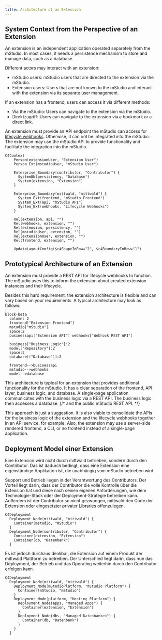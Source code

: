 ```yaml
---
title: Architecture of an Extension
---
```


## System Context from the Perspective of an Extension

An extension is an independent application operated separately from the mStudio.
In most cases, it needs a persistence mechanism to store and manage data, such as a database.

Different actors may interact with an extension:

- mStudio users: mStudio users that are directed to the extension via the mStudio.
- Extension users: Users that are not known to the mStudio and interact with the extension via its separate user management.

If an extension has a frontend, users can access it via different methods:

- Via the mStudio: Users can navigate to the extension via the mStudio.
- Direktzugriff: Users can navigate to the extension via a bookmark or a direct link.

An extension must provide an API endpoint the mStudio can access for [lifecycle webhooks](../concepts/lifecycle-webhooks).
Otherwise, it can not be integrated into the mStudio.
The extension may use the mStudio API to provide functionality and facilitate the integration into the mStudio.

```mermaid
C4Context
    Person(extensionUser, "Extension User")
    Person_Ext(mstudioUser, "mStudio User")

    Enterprise_Boundary(contributor, "Contributor") {
      SystemDb(persistency, "Database")
      System(extension, "Extension")
    }

    Enterprise_Boundary(mittwald, "mittwald") {
      System_Ext(frontend, "mStudio Frontend")
      System_Ext(api, "mStudio API")
      System_Ext(webhooks, "Lifecycle Webhooks")
    }

    Rel(extension, api, "")
    Rel(webhooks, extension, "")
    Rel(extension, persistency, "")
    Rel(mstudioUser, extension, "")
    Rel(extensionUser, extension, "")
    Rel(frontend, extension, "")

    UpdateLayoutConfig($c4ShapeInRow="2", $c4BoundaryInRow="1")
```

## Prototypical Architecture of an Extension

An extension must provide a REST API for lifecycle webhooks to function.
The mStudio uses this to inform the extension about created extension instances and their lifecycle.

Besides this hard requirement, the extension architecture is flexible and can vary based on your requirements.
A typical architecture may look as follows:

```mermaid
block-beta
  columns 2
  frontend["Extension Frontend"]
  mstudio["mStudio"]
  space:2
  businessapi["Extension API"] webhooks["Webhook REST API"]

  business["Business Logic"]:2
  model["Repository"]:2
  space:2
  database[("Database")]:2

  frontend-->businessapi
  mstudio-->webhooks
  model-->database
```

This architecture is typical for an extension that provides additional functionality for the mStudio.
It has a clear separation of the frontend, API layer, business logic, and database.
A single-page application communicates with the business logic via a REST API.
The business logic then accesses a database.
{/* and the public mStudio REST API. */}

This approach is just a suggestion.
It is also viable to consolidate the APIs for the business logic of the extension and the lifecycle webhooks together in an API service, for example.
Also, the extension may use a server-side rendered frontend, a CLI, or no frontend instead of a single-page application.

## Deployment Model einer Extension

Eine Extension wird nicht durch mittwald betrieben, sondern durch den Contributor.
Das ist dadurch bedingt, dass eine Extension eine eigenständige Applikation ist, die unabhängig vom mStudio betrieben wird.

Support und Betrieb liegen in der Verantwortung des Contributors.
Der Vorteil liegt darin, dass der Contributor die volle Kontrolle über die Extension hat
und diese nach seinen eigenen Anforderungen, wie dem Technologie-Stack oder der Deployment-Strategie betreiben kann.
Außerdem ist der Contributor so nicht gezwungen, mittwald den Code der Extension oder eingesetzter privater Libraries offenzulegen.

```mermaid
C4Deployment
  Deployment_Node(mittwald, "mittwald") {
    Container(mstudio, "mStudio")
  }
  Deployment_Node(contributor, "Contributor") {
    Container(extension, "Extension")
    Container(db, "Datenbank")
  }
```

Es ist jedoch durchaus denkbar, die Extension auf einem Produkt der mittwald Plattform zu betreiben.
Der Unterschied liegt darin, dass nun das Deployment, der Betrieb und das Operating weiterhin durch den Contributor erfolgen kann.

```mermaid
C4Deployment
  Deployment_Node(mittwald, "mittwald") {
    Deployment_Node(mStudioPlatform, "mStudio Platform") {
      Container(mStudio, "mStudio")
    }
    Deployment_Node(platform, "Hosting Platform") {
      Deployment_Node(apps, "Managed Apps") {
        Container(extension, "Extension")
      }
      Deployment_Node(dbs, "Managed Datenbanken") {
        Container(db, "Datenbank")
      }
    }
  }
```
